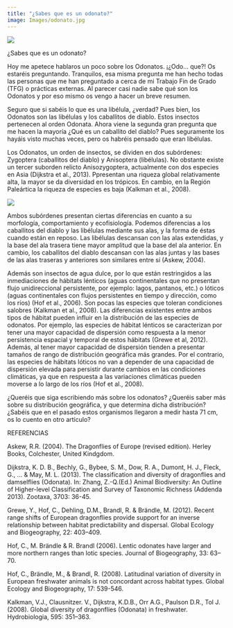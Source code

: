 ```yaml
---
title: "¿Sabes que es un odonato?"
image: Images/odonato.jpg
---
```

![](Images/odonato.jpg)

¿Sabes que es un odonato?

Hoy me apetece hablaros un poco sobre los Odonatos. ¡¿Odo… que?! Os estaréis preguntando. Tranquilos, esa misma pregunta me han hecho todas las personas que me han preguntado a cerca de mi Trabajo Fin de Grado (TFG) o prácticas externas. Al parecer casi nadie sabe qué son los Odonatos y por eso mismo os vengo a hacer un breve resumen.

Seguro que si sabéis lo que es una libélula, ¿verdad? Pues bien, los Odonatos son las libélulas y los caballitos de diablo. Estos insectos pertenecen al orden Odonata. Ahora viene la segunda gran pregunta que me hacen la mayoría ¿Qué es un caballito del diablo? Pues seguramente los hayáis visto muchas veces, pero os habréis pensado que eran libélulas.

Los Odonatos, un orden de insectos, se dividen en dos subórdenes: Zygoptera (caballitos del diablo) y Anisoptera (libélulas).  No obstante existe un tercer suborden relicto Anisozygoptera, actualmente con dos especies en Asia (Dijkstra et al., 2013). Ppresentan una riqueza global relativamente alta, la mayor se da diversidad en los trópicos. En cambio, en la Región Paleártica la riqueza de especies es baja (Kalkman et al., 2008).

![](Images/ecozone_palearctic.jpg)

Ambos subórdenes presentan ciertas diferencias en cuanto a su morfología, comportamiento y ecofisiología. Podemos diferencias a los caballitos del diablo y las libélulas mediante sus alas, y la forma de éstas cuando están en reposo. Las libélulas descansan con las alas extendidas, y la base del ala trasera tiene mayor amplitud que la base del ala anterior. En cambio, los caballitos del diablo descansan con las alas juntas y las bases de las alas traseras y anteriores son similares entre sí (Askew, 2004).

Además son insectos de agua dulce, por lo que están restringidos a las inmediaciones de hábitats lénticos (aguas continentales que no presentan flujo unidireccional persistente, por ejemplo: lagos, pantanos, etc.) o lóticos (aguas continentales con flujos persistentes en tiempo y dirección, como los ríos) (Hof et al., 2006). Son pocas las especies que toleran condiciones salobres (Kalkman et al., 2008). Las diferencias existentes entre ambos tipos de hábitat pueden influir en la distribución de las especies de odonatos. Por ejemplo, las especies de hábitat lénticos se caracterizan por tener una mayor capacidad de dispersión como respuesta a la menor persistencia espacial y temporal de estos hábitats (Grewe et al, 2012). Además, al tener mayor capacidad de dispersión tienden a presentar tamaños de rango de distribución geográfica más grandes. Por el contrario, las especies de hábitats lóticos no van a depender de una capacidad de dispersión elevada para persistir durante cambios en las condiciones climáticas, ya que en respuesta a las variaciones climáticas pueden moverse a lo largo de los ríos (Hof et al., 2008).

¿Queréis que siga escribiendo más sobre los odonatos? ¿Queréis saber más sobre su distribución geográfica, y que determina dicha distribución? ¿Sabéis que en el pasado estos organismos llegaron a medir hasta 71 cm, os lo cuento en otro artículo?


REFERENCIAS

Askew, R.R. (2004). The Dragonflies of Europe (revised edition). Herley Books, Colchester, United Kindgdom.

Dijkstra, K. D. B., Bechly, G., Bybee, S. M., Dow, R. A., Dumont, H. J., Fleck, G., … & May, M. L. (2013). The classification and diversity of dragonflies and damselflies (Odonata). In: Zhang, Z.-Q.(Ed.) Animal Biodiversity: An Outline of Higher-level Classification and Survey of Taxonomic Richness (Addenda 2013). Zootaxa, 3703: 36-45.

Grewe, Y., Hof, C., Dehling, D.M., Brandl, R. & Brändle, M. (2012). Recent range shifts of  European dragonflies provide support for an inverse relationship between habitat predictability and dispersal. Global Ecology and Biogeography, 22: 403–409.

Hof, C., M. Brändle & R. Brandl (2006). Lentic odonates have larger and more northern ranges than lotic species. Journal of Biogeography, 33: 63–70.

Hof, C., Brändle, M., & Brandl, R. (2008). Latitudinal variation of diversity in European freshwater animals is not concordant across habitat types. Global Ecology and Biogeography, 17: 539-546.

Kalkman, V.J., Clausnitzer. V., Dijkstra, K.D.B., Orr A.G., Paulson D.R., Tol J. (2008). Global  diversity of dragonflies (Odonata) in freshwater. Hydrobiologia, 595: 351–363.